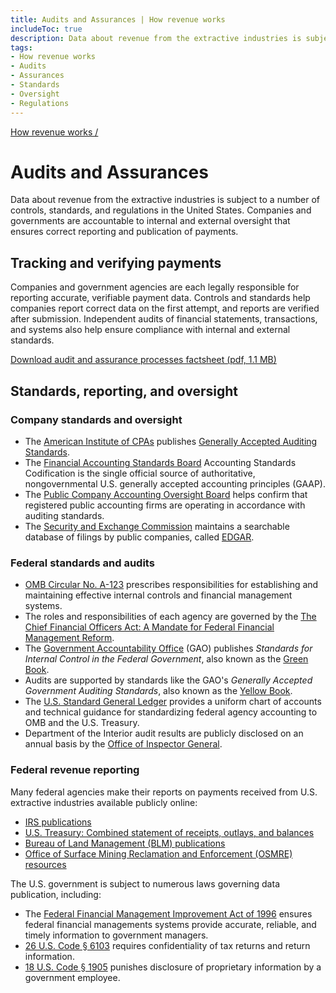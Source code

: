 ```yaml
---
title: Audits and Assurances | How revenue works
includeToc: true
description: Data about revenue from the extractive industries is subject to a number of controls, standards, and regulations in the United States. Companies and governments are accountable to internal and external oversight that ensures correct reporting and publication of payments.
tags:
- How revenue works
- Audits
- Assurances
- Standards
- Oversight
- Regulations
---
```


[How revenue works /](/how-revenue-works/)

# Audits and Assurances

Data about revenue from the extractive industries is subject to a number of controls, standards, and regulations in the United States. Companies and governments are accountable to internal and external oversight that ensures correct reporting and publication of payments.

## Tracking and verifying payments

Companies and government agencies are each legally responsible for reporting accurate, verifiable payment data. Controls and standards help companies report correct data on the first attempt, and reports are verified after submission. Independent audits of financial statements, transactions, and systems also help ensure compliance with internal and external standards.

<Box pl={4} mt={3}>

[Download audit and assurance processes factsheet (pdf, 1.1 MB)](/downloads/archive/USEITI_budget-audit-factsheet_2017-08-09.pdf)

<EitiArchive />
</Box>

## Standards, reporting, and oversight

### Company standards and oversight

* The [American Institute of CPAs](https://www.aicpa.org/home) publishes [Generally Accepted Auditing Standards](https://pcaobus.org/Standards/Auditing/Pages/AU150.aspx).
* The [Financial Accounting Standards Board](http://www.fasb.org/jsp/FASB/Page/LandingPage&cid=1175805317350) Accounting Standards Codification is the single official source of authoritative, nongovernmental U.S. generally accepted accounting principles (GAAP).
* The [Public Company Accounting Oversight Board](https://pcaobus.org/Pages/default.aspx) helps confirm that registered public accounting firms are operating in accordance with auditing standards.
* The [Security and Exchange Commission](https://www.sec.gov/) maintains a searchable database of filings by public companies, called [EDGAR](https://www.sec.gov/edgar/searchedgar/companysearch.html).

### Federal standards and audits

- [OMB Circular No. A-123](https://obamawhitehouse.archives.gov/omb/circulars_a123_rev) prescribes responsibilities for establishing and maintaining effective internal controls and financial management systems.
- The roles and responsibilities of each agency are governed by the [The Chief Financial Officers Act: A Mandate for Federal Financial Management Reform](https://www.congress.gov/bill/101st-congress/house-bill/5687/text/enr).
- The [Government Accountability Office](http://www.gao.gov/) (GAO) publishes _Standards for Internal Control in the Federal Government_, also known as the [Green Book](http://www.gao.gov/greenbook/overview).
- Audits are supported by standards like the GAO's _Generally Accepted Government Auditing Standards_, also known as the [Yellow Book](http://www.gao.gov/yellowbook/overview).
- The [U.S. Standard General Ledger](https://www.fiscal.treasury.gov/fsreports/ref/ussgl/ussgl_home.htm) provides a uniform chart of accounts and technical guidance for standardizing federal agency accounting to OMB and the U.S. Treasury.
- Department of the Interior audit results are publicly disclosed on an annual basis by the [Office of Inspector General](https://www.doioig.gov/reports).

### Federal revenue reporting

Many federal agencies make their reports on payments received from U.S. extractive industries available publicly online:

- [IRS publications](https://www.irs.gov/publications/)
- [U.S. Treasury: Combined statement of receipts, outlays, and balances](https://fiscal.treasury.gov/reports-statements/combined-statement/)
- [Bureau of Land Management (BLM) publications](https://www.blm.gov/learn/blm-library/agency-publications)
- [Office of Surface Mining Reclamation and Enforcement (OSMRE) resources](http://www.osmre.gov/resources/InformationFor.shtm)

The U.S. government is subject to numerous laws governing data publication, including:

- The [Federal Financial Management Improvement Act of 1996](https://obamawhitehouse.archives.gov/omb/financial_ffs_ffmia) ensures federal financial managements systems provide accurate, reliable, and timely information to government managers.
- [26 U.S. Code § 6103](https://www.law.cornell.edu/uscode/text/26/6103) requires confidentiality of tax returns and return information.
- [18 U.S. Code § 1905](https://www.law.cornell.edu/uscode/text/18/1905) punishes disclosure of proprietary information by a government employee.
